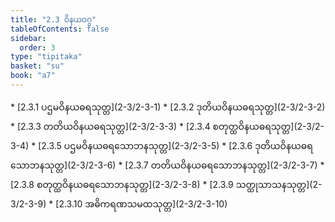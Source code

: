 ```yaml
---
title: "2.3 ဝိနယဝဂ္ဂ"
tableOfContents: false
sidebar:
  order: 3
type: "tipitaka"
basket: "su"
book: "a7"
---
```



<DynamicBreadcrumb />



<TableOfContents book="a7" section="2.3">
* [2.3.1 ပဌမဝိနယဓရသုတ္တ](2-3/2-3-1)
* [2.3.2 ဒုတိယဝိနယဓရသုတ္တ](2-3/2-3-2)
* [2.3.3 တတိယဝိနယဓရသုတ္တ](2-3/2-3-3)
* [2.3.4 စတုတ္ထဝိနယဓရသုတ္တ](2-3/2-3-4)
* [2.3.5 ပဌမဝိနယဓရသောဘနသုတ္တ](2-3/2-3-5)
* [2.3.6 ဒုတိယဝိနယဓရသောဘနသုတ္တ](2-3/2-3-6)
* [2.3.7 တတိယဝိနယဓရသောဘနသုတ္တ](2-3/2-3-7)
* [2.3.8 စတုတ္ထဝိနယဓရသောဘနသုတ္တ](2-3/2-3-8)
* [2.3.9 သတ္ထုသာသနသုတ္တ](2-3/2-3-9)
* [2.3.10 အဓိကရဏသမထသုတ္တ](2-3/2-3-10)
</TableOfContents>